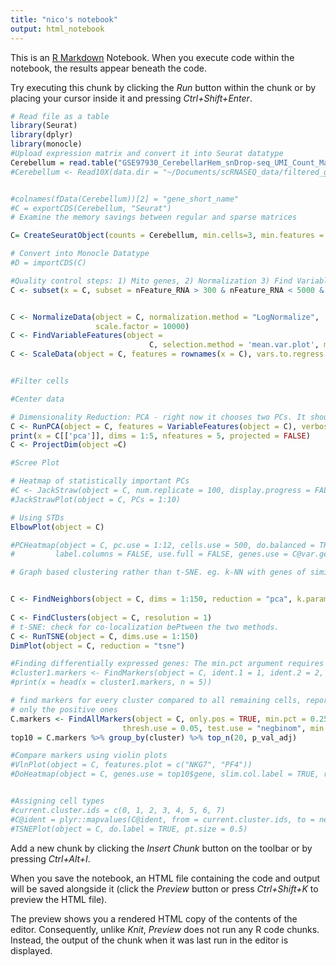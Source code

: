 ```yaml
---
title: "nico's notebook"
output: html_notebook
---
```


This is an [R Markdown](http://rmarkdown.rstudio.com) Notebook. When you execute code within the notebook, the results appear beneath the code. 

Try executing this chunk by clicking the *Run* button within the chunk or by placing your cursor inside it and pressing *Ctrl+Shift+Enter*. 

```r
# Read file as a table
library(Seurat)
library(dplyr)
library(monocle)
#Upload expression matrix and convert it into Seurat datatype
Cerebellum = read.table("GSE97930_CerebellarHem_snDrop-seq_UMI_Count_Matrix_08-01-2017.txt.gz")
#Cerebellum <- Read10X(data.dir = "~/Documents/scRNASEQ_data/filtered_gene_bc_matrices/hg19/")


#colnames(fData(Cerebellum))[2] = "gene_short_name"
#C = exportCDS(Cerebellum, "Seurat")
# Examine the memory savings between regular and sparse matrices

C= CreateSeuratObject(counts = Cerebellum, min.cells=3, min.features = 200, project = "10X_Cerebellum")

# Convert into Monocle Datatype
#D = importCDS(C)

#Quality control steps: 1) Mito genes, 2) Normalization 3) Find Variable genes and scale
C <- subset(x = C, subset = nFeature_RNA > 300 & nFeature_RNA < 5000 & percent.mito < 0.05)


C <- NormalizeData(object = C, normalization.method = "LogNormalize", 
                   scale.factor = 10000)
C <- FindVariableFeatures(object = 
                               C, selection.method = 'mean.var.plot', mean.cutoff = c(0.0125, 3), dispersion.cutoff = c(0.5, Inf))
C <- ScaleData(object = C, features = rownames(x = C), vars.to.regress = c("nCount_RNA"))


#Filter cells

#Center data

# Dimensionality Reduction: PCA - right now it chooses two PCs. It should choose more depending on the variance. Dimensions are genes.
C <- RunPCA(object = C, features = VariableFeatures(object = C), verbose = FALSE, npcs=150)
print(x = C[['pca']], dims = 1:5, nfeatures = 5, projected = FALSE)
C <- ProjectDim(object =C)

#Scree Plot

# Heatmap of statistically important PCs
#C <- JackStraw(object = C, num.replicate = 100, display.progress = FALSE)
#JackStrawPlot(object = C, PCs = 1:10)

# Using STDs
ElbowPlot(object = C)

#PCHeatmap(object = C, pc.use = 1:12, cells.use = 500, do.balanced = TRUE, 
#         label.columns = FALSE, use.full = FALSE, genes.use = C@var.genes)

# Graph based clustering rather than t-SNE. eg. k-NN with genes of similar expression patterns. Distances in PC space.


C <- FindNeighbors(object = C, dims = 1:150, reduction = "pca", k.param = 50)
           
C <- FindClusters(object = C, resolution = 1)
# t-SNE: check for co-localization bePtween the two methods.
C <- RunTSNE(object = C, dims.use = 1:150)
DimPlot(object = C, reduction = "tsne")

#Finding differentially expressed genes: The min.pct argument requires a gene to be detected at a minimum percentage in either of the two groups of cells, and the thresh.test argument requires a gene to be differentially expressed (on average) by some amount between the two groups. You can set both of these to 0, but with a dramatic increase in time - since this will test a large number of genes that are unlikely to be highly discriminatory. As another option to speed up these computations, max.cells.per.ident can be set. This will downsample each identity class to have no more cells than whatever this is set to. 
#cluster1.markers <- FindMarkers(object = C, ident.1 = 1, ident.2 = 2, min.pct = 0.25, test.use = "roc")
#print(x = head(x = cluster1.markers, n = 5))

# find markers for every cluster compared to all remaining cells, report
# only the positive ones
C.markers <- FindAllMarkers(object = C, only.pos = TRUE, min.pct = 0.25,
                         thresh.use = 0.05, test.use = "negbinom", min.cells.gene = 3)
top10 = C.markers %>% group_by(cluster) %>% top_n(20, p_val_adj)

#Compare markers using violin plots
#VlnPlot(object = C, features.plot = c("NKG7", "PF4"))
#DoHeatmap(object = C, genes.use = top10$gene, slim.col.label = TRUE, remove.key = TRUE)


#Assigning cell types
#current.cluster.ids = c(0, 1, 2, 3, 4, 5, 6, 7)
#C@ident = plyr::mapvalues(C@ident, from = current.cluster.ids, to = new.cluster.ids)
#TSNEPlot(object = C, do.label = TRUE, pt.size = 0.5)
```

Add a new chunk by clicking the *Insert Chunk* button on the toolbar or by pressing *Ctrl+Alt+I*.

When you save the notebook, an HTML file containing the code and output will be saved alongside it (click the *Preview* button or press *Ctrl+Shift+K* to preview the HTML file).

The preview shows you a rendered HTML copy of the contents of the editor. Consequently, unlike *Knit*, *Preview* does not run any R code chunks. Instead, the output of the chunk when it was last run in the editor is displayed.
